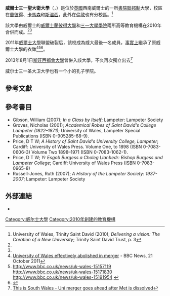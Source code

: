 {{Infobox University
| name            = 威爾士大學[[聖三一|聖三一]]學院
| native_name     = {{lang-cy|Prifysgol Cymru, Y Drindod Dewi Sant}}
| image_name      =Prifysgol Cymru Y Drindod Dewi Sant Caerfyrddin 18.JPG
| image_size      =
| caption         =
| established     = 2010年合併<ref name="royal_seal_approval">BBC News Report (22 July 2009); [http://www.bbc.co.uk/news/uk-wales-south-west-wales-10723064 ''College merger sealed by royal charter''] {{Wayback|url=http://www.bbc.co.uk/news/uk-wales-south-west-wales-10723064 |date=20190413151451 }}. Retrieved 22 July 2010.</ref> <br /> 1828年，蘭彼得聖大衛學院<ref name="trinitysaintdavid.ac.uk">UW Trinity Saint David Press Release (22 July 2010) [http://www.trinitysaintdavid.ac.uk/en/news/uwtsd.asp ''University of Wales Trinity Saint David receives Royal approval'']{{dead link|date=2017年12月 |bot=InternetArchiveBot |fix-attempted=yes }}. Retrieved 31 July 2010.</ref>
| type            = [[公立大學|公立大學]]
| endowment       = £740萬（2016）<ref>{{cite web | url = https://www.wales.ac.uk/Resources/Documents/Finance/Financial-Statements/Financial-Statements-2016-17.pdf | title = Consolidated Financial Statements | accessdate = 2019-02-12 | format = [[Portable_Document_Format|PDF]] | publisher = University of Wales, Trinity St David | archive-date = 2019-03-07 | archive-url = https://web.archive.org/web/20190307054403/https://www.wales.ac.uk/Resources/Documents/Finance/Financial-Statements/Financial-Statements-2016-17.pdf | dead-url = no }}</ref>
| president       = R. Brinley Jones 
| vice_chancellor = Medwin Hughes

| location        = [[蘭彼得|蘭彼得]]、[[卡馬森|卡馬森]]、[[斯溫西|斯溫西]]、[[倫敦|倫敦]]| students       = {{HESA student population|INSTID=0176}}（{{HESA year}}）<ref name="HESA citation">{{HESA citation}}</ref>
| undergrad      = {{HESA undergraduate population|INSTID=0176}}（{{HESA year}}）<ref name="HESA citation"/>
| postgrad       = {{HESA postgraduate population|INSTID=0176}}（{{HESA year}}）<ref name="HESA citation"/>
| country         = [[威爾士|威爾士]]和[[英格蘭|英格蘭]]
| campus          = 多校區
| affiliations    = [[大英國協大學協會|大英國協大學協會]]<br />[[Universities_UK|大學英國]]
| website         = {{url|http://www.trinitysaintdavid.ac.uk/}}
| logo            = [[File:TSDLogo.png|File:TSDLogo.png]]
}}
'''威爾士三一聖大衛大學'''（{{lang-cy|Prifysgol Cymru, Y Drindod Dewi Sant}}，{{lang-en|University of Wales, Trinity Saint David}}）是位於[[英國|英國]]西南威爾士的一所[[書院聯邦制|書院聯邦制]]大學，校區在[[蘭彼得|蘭彼得]]、[[卡馬森|卡馬森]]和[[斯溫西|斯溫西]]，此外在[[倫敦|倫敦]]也有分校區。<ref>University of Wales, Trinity Saint David (2010); ''Delivering a vision: The Creation of a New University''; Trinity Saint David Trust, p. 3</ref>

該大學由威爾士的[[威爾士蘭彼得大學|威爾士蘭彼得大學]]和[[三一大學學院|三一大學學院]]兩所高等教育機構在2010年合併而成。<ref name="royal_seal_approval"/><ref name="trinitysaintdavid.ac.uk"/>

2011年[[威爾士大學|威爾士大學]]聯盟破裂后，該校成為威大最後一名成員，[[事實上|事實上]]繼承了原威爾士大學的衣鉢<ref name=autogenerated2>[http://www.bbc.co.uk/news/uk-wales-15410424 University of Wales effectively abolished in merger] {{Wayback|url=http://www.bbc.co.uk/news/uk-wales-15410424 |date=20210201065547 }} - BBC News, 21 October 2011</ref><ref name=autogenerated3>http://www.bbc.co.uk/news/uk-wales-15157119 {{Wayback|url=http://www.bbc.co.uk/news/uk-wales-15157119 |date=20210210221207 }} http://www.bbc.co.uk/news/uk-wales-15171830 {{Wayback|url=http://www.bbc.co.uk/news/uk-wales-15171830 |date=20210201064508 }}  http://www.bbc.co.uk/news/uk-wales-15191954 {{Wayback|url=http://www.bbc.co.uk/news/uk-wales-15191954 |date=20210201064519 }}</ref><ref>{{cite news|title=Warning not to strip University of Wales assets|url=http://www.bbc.co.uk/news/uk-wales-15689167|accessdate=17 November 2011|newspaper=BBC News|archive-date=2021-02-01|archive-url=https://web.archive.org/web/20210201064518/https://www.bbc.co.uk/news/uk-wales-15689167|dead-url=no}}</ref>。

2013年8月1日[[斯旺西都會大學|斯旺西都會大學]]曾併入該大學，不久再次獨立出去<ref>[http://www.thisissouthwales.co.uk/Uni-merger-goes-ahead-Met-dissolved/story-19511435-detail/story.html#axzz2ZnmhLKAE This is South Wales - Uni merger goes ahead after Met is dissolved]</ref>

威尔士三一圣大卫大学也有一个小的孔子学院。

== 參考文獻==
{{Reflist|35em}}

==參考書目==
*Gibson, William (2007); ''In a Class by Itself''; Lampeter: Lampeter Society
*Groves, Nicholas (2001); ''Academical Robes of Saint David's College Lampeter (1822–1871)''; University of Wales, Lampeter Special Publications (ISBN 0-905285-68-9).
*Price, D T W; ''A History of Saint David's University College, Lampeter''; Cardiff: University of Wales Press. Volume One, to 1898 (ISBN 0-7083-0606-3) Volume Two 1898–1971 (ISBN 0-7083-1062-1).
*Price, D T W; ''Yr Esgob Burgess a Choleg Llanbedr: Bishop Burgess and Lampeter College''; Cardiff: University of Wales Press (ISBN 0-7083-0965-8)
*Russell-Jones, Ruth (2007); ''A History of the Lampeter Society: 1937-2007''; Lampeter: Lampeter Society

==外部連結==
{{Commonscat|University of Wales Trinity Saint David|威爾士三一聖大衛大學}}
* {{official|http://www.trinitysaintdavid.ac.uk/}}

{{英國大學}}

{{DEFAULTSORT:University Of Wales, Trinity Saint David}}
[[Category:威尔士大學|Category:威尔士大學]]
[[Category:2010年創建的教育機構|Category:2010年創建的教育機構]]